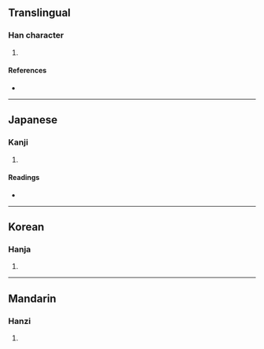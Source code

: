 {{character info/new}}
==Translingual==

===Han character===
{{Han char|rn=19|rad=力|as=12|sn=14|four=|canj=NOKS|ids=⿰象力}}

# {{defn|Han|sort=力12}}

====References====
* {{Han ref|kx=0149.160|dkj=02438|dj=0337.080|hdz=10380.160|uh=52E8|ud=21224}}

----

==Japanese==

===Kanji===
{{ja-kanji|grade=|rs=力12}}

# {{defn|lang=ja|sort=力12}}

====Readings====
* {{ja-readings|on=[[よう]] (yō), [[しょう]] (shō), [[じょう]] (jō)|kun=[[ゆるやか]] (yuruyaka), [[うごく]] (ugoku)}}

----

==Korean==

===Hanja===
{{ko-hanja|hangeul=[[양]], [[상]]|rv=yang, sang|mr=yang, sang}}

# {{defn|lang=ko|sort=力12}}

----

==Mandarin==

===Hanzi===
{{cmn-hanzi|pin=[[yǎng]] ([[yang3]])|wg=yang<sup>3</sup>}}

# {{defn|lang=cmn|sort=力12}}